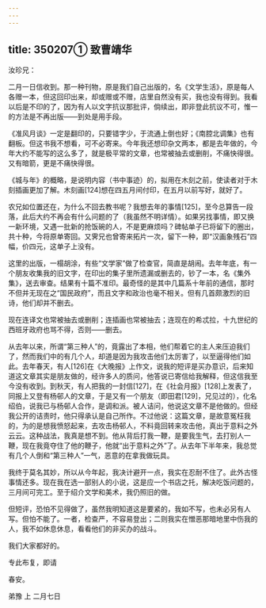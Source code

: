 ```yaml
---
---
---
```

title: 350207① 致曹靖华
---




汝珍兄：

二月一日信收到。那一种刊物，原是我们自己出版的，名《文学生活》，原是每人各赠一本，但这回印出来，却或赠或不赠，店里自然没有买，我也没有得到。我看以后是不印的了，因为有人以文字抗议那批评，倘续出，即非登此抗议不可，惟一的方法是不再出版——到处是用手段。

《准风月谈》一定是翻印的，只要错字少，于流通上倒也好；《南腔北调集》也有翻板。但这书我不想看，可不必寄来。今年我还想印杂文两本，都是去年做的，今年大约不能写的这么多了，就是极平常的文章，也常被抽去或删削，不痛快得很。又有暗箭，更是不痛快得很。

《城与年》的概略，是说明内容（书中事迹）的，拟用在木刻之前，使读者对于木刻插画更加了解。木刻画[124]想在四五月间付印，在五月以前写好，就好了。

农兄如位置还在，为什么不回去教书呢？我想去年的事情[125]，至今总算告一段落，此后大约不再会有什么问题的了（我虽然不明详情）。如果另找事情，即又换一新环境，又遇一批新的抢饭碗的人，不是更麻烦吗？碑帖单子已将留下的圈出，共十种，今将原单寄回。又霁兄也曾寄来拓片一次，留下一种，即“汉画象残石”四幅，价四元，这单子上没有。

这里的出版，一榻胡涂，有些“文学家”做了检查官，简直是胡闹。去年年底，有一个朋友收集我的旧文字，在印出的集子里所遗漏或删去的，钞了一本，名《集外集》，送去审查。结果有十篇不准印。最奇怪的是其中几篇系十年前的通信，那时不但并无现在之“国民政府”，而且文字和政治也毫不相关。但有几首颇激烈的旧诗，他们却并不删去。

现在连译文也常被抽去或删削；连插画也常被抽去；连现在的希忒拉，十九世纪的西班牙政府也骂不得，否则——删去。

从去年以来，所谓“第三种人”的，竟露出了本相，他们帮着它的主人来压迫我们了，然而我们中的有几个人，却道是因为我攻击他们太厉害了，以至逼得他们如此。去年春天，有人[126]在《大晚报》上作文，说我的短评是买办意识，后来知道这文章其实是朋友做的，经许多人的质问，他答说已寄信给我解释，但这信我至今没有收到。到秋天，有人把我的一封信[127]，在《社会月报》[128]上发表了，同报上又登有杨邨人的文章，于是又有一个朋友（即田君[129]，兄见过的），化名绍伯，说我已与杨邨人合作，是调和派。被人诘问，他说这文章不是他做的。但经我公开的诘责时，他只得承认是自己所作。不过他说：这篇文章，是故意冤枉我的，为的是想我愤怒起来，去攻击杨邨人，不料竟回转来攻击他，真出于意料之外云云。这种战法，我真是想不到。他从背后打我一鞭，是要我生气，去打别人一鞭，现在我竟夺住了他的鞭子，他就“出于意料之外”了。从去年下半年来，我总觉有几个人倒和“第三种人”一气，恶意的在拿我做玩具。

我终于莫名其妙，所以从今年起，我决计避开一点，我实在忍耐不住了。此外古怪事情还多。现在我在选一部别人的小说，这是应一个书店之托，解决吃饭问题的，三月间可完工。至于绍介文学和美术，我仍照旧的做。

但短评，恐怕不见得做了，虽然我明知道这是要紧的，我如不写，也未必另有人写。但怕不能了。一者，检查严，不容易登出；二则我实在憎恶那暗地里中伤我的人，我不如休息休息，看看他们的非买办的战斗。

我们大家都好的。

专此布复，即请

春安。

弟豫 上 二月七日